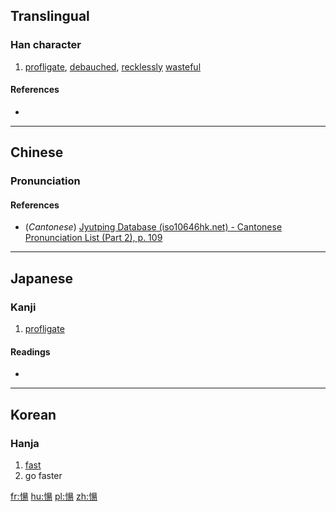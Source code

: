 ==Translingual==

===Han character===
{{Han char|rn=61|rad=心|as=09|sn=12|four=9802<sub>7</sub>|canj=心日一竹 (PAMH)|ids=⿰[[忄]][[昜]]}}

# [[profligate]], [[debauched]], [[recklessly]] [[wasteful]]

====References====
* {{Han ref|kx=0395.020|dkj=10936|dj=0731.090|hdz=42327.130|uh=6113|ud=24851|bh=D945|bd=55621}}

----

==Chinese==
{{zh-forms}}

===Pronunciation===
{{zh-pron
|m=dàng,shāng
|c=dong6,soeng1
|mc=y
|oc=y
|ma=
|cat=a
}}

====References====
* (''Cantonese'') [http://www.iso10646hk.net/jp/document/download.jsp Jyutping Database (iso10646hk.net) - Cantonese Pronunciation List (Part 2), p. 109]

----

==Japanese==

===Kanji===
{{ja-kanji|grade=|rs=心09}}

# [[profligate]]

====Readings====
* {{ja-readings|on=[[とう]] (tō), [[どう]] (dō), [[しょう]] (shō), [[よう]] (yō)|kun=[[ほしいまま]] (hoshiimama)}}

----

==Korean==

===Hanja===
{{ko-hanja|hangeul=상|rv=sang|mr=sang}}

# [[fast]]
# go faster

[[fr:愓]]
[[hu:愓]]
[[pl:愓]]
[[zh:愓]]